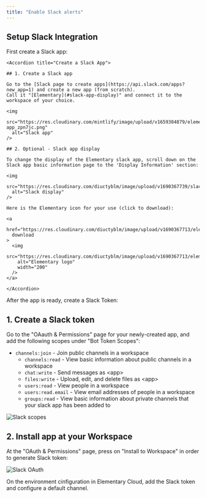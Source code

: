 ```yaml
---
title: "Enable Slack alerts"
---
```


<Snippet file="alerts/alerts-introduction.mdx" />

## Setup Slack Integration


<Steps>
  <Step title="Slack App">
    First create a Slack app:

    <Accordion title="Create a Slack App">
    
    ## 1. Create a Slack app
    
    Go to the [Slack page to create apps](https://api.slack.com/apps?new_app=1) and create a new app (from scratch).
    Call it "[Elementary](#slack-app-display)" and connect it to the workspace of your choice.
    
    <img
      src="https://res.cloudinary.com/mintlify/image/upload/v1659304879/elementary/slack-app_zpn7jc.png"
      alt="Slack app"
    />
    
    ## 2. Optional - Slack app display
    
    To change the display of the Elementary slack app, scroll down on the Slack app basic information page to the 'Display Information' section:
    
    <img
      src="https://res.cloudinary.com/diuctyblm/image/upload/v1690367739/slack_app_customize_movkxg.png"
      alt="Slack display"
    />
    
    Here is the Elementary icon for your use (click to download):
    
    <a
      href="https://res.cloudinary.com/diuctyblm/image/upload/v1690367713/elementary_alert_dzibc7.png"
      download
    >
      <img
        src="https://res.cloudinary.com/diuctyblm/image/upload/v1690367713/elementary_alert_dzibc7.png"
        alt="Elementary logo"
        width="200"
      />
    </a>
    
    </Accordion>

  </Step>
  <Step title="Slack Token">
    After the app is ready, create a Slack Token:

<Accordion title="Create Slack Token">

## 1. Create a Slack token

Go to the "OAauth & Permissions" page for your newly-created app, and add the following scopes under "Bot Token Scopes":

- `channels:join` - Join public channels in a workspace
  - `channels:read` - View basic information about public channels in a workspace
  - `chat:write` - Send messages as \<app\>
  - `files:write` - Upload, edit, and delete files as \<app\>
  - `users:read` - View people in a workspace
  - `users:read.email` - View email addresses of people in a workspace
  - `groups:read` - View basic information about private channels that your slack app has been added to

<img
  src="https://res.cloudinary.com/diuctyblm/image/upload/v1695889115/slack-app-permissions-new_bysiso.png"
  alt="Slack scopes"
/>

## 2. Install app at your Workspace

At the "OAuth & Permissions" page, press on "Install to Workspace" in order to generate Slack token:

<img
  src="https://res.cloudinary.com/mintlify/image/upload/v1659304881/elementary/slack-oauth_g6p5jj.png"
  alt="Slack OAuth"
/>

</Accordion>
  </Step>
  <Step title="Connect Slack">
    On the environment cinfiguration in Elementary Cloud, add the Slack token and configure a default channel. 
  </Step>
</Steps>
